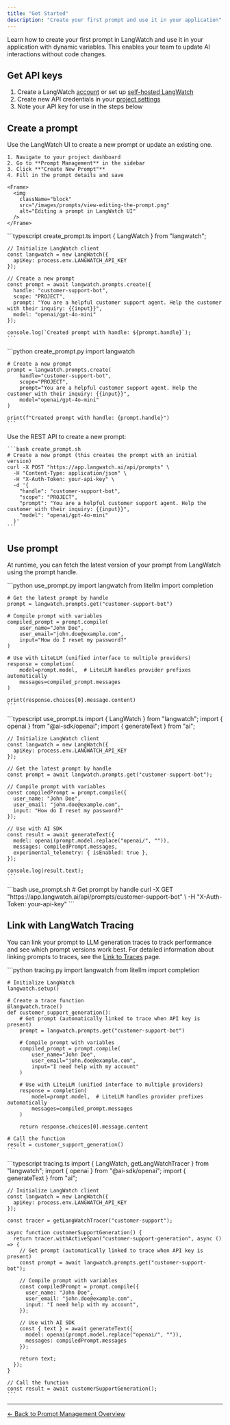 ```yaml
---
title: "Get Started"
description: "Create your first prompt and use it in your application"
---
```


Learn how to create your first prompt in LangWatch and use it in your application with dynamic variables. This enables your team to update AI interactions without code changes.

## Get API keys

1. Create a LangWatch [account](https://app.langwatch.ai) or set up [self-hosted LangWatch](https://github.com/langwatch/langwatch?tab=readme-ov-file#self-hosted-%EF%B8%8F)
2. Create new API credentials in your [project settings](https://app.langwatch.ai/settings)
3. Note your API key for use in the steps below

## Create a prompt

<Tabs>
  <Tab title="LangWatch UI">
    Use the LangWatch UI to create a new prompt or update an existing one.

    1. Navigate to your project dashboard
    2. Go to **Prompt Management** in the sidebar
    3. Click **"Create New Prompt"**
    4. Fill in the prompt details and save

    <Frame>
      <img
        className="block"
        src="/images/prompts/view-editing-the-prompt.png"
        alt="Editing a prompt in LangWatch UI"
      />
    </Frame>

  </Tab>

  <Tab title="TypeScript SDK">
    ```typescript create_prompt.ts
    import { LangWatch } from "langwatch";

    // Initialize LangWatch client
    const langwatch = new LangWatch({
      apiKey: process.env.LANGWATCH_API_KEY
    });

    // Create a new prompt
    const prompt = await langwatch.prompts.create({
      handle: "customer-support-bot",
      scope: "PROJECT",
      prompt: "You are a helpful customer support agent. Help the customer with their inquiry: {{input}}",
      model: "openai/gpt-4o-mini"
    });

    console.log(`Created prompt with handle: ${prompt.handle}`);
    ```

  </Tab>

  <Tab title="Python SDK">
    ```python create_prompt.py
    import langwatch

    # Create a new prompt
    prompt = langwatch.prompts.create(
        handle="customer-support-bot",
        scope="PROJECT",
        prompt="You are a helpful customer support agent. Help the customer with their inquiry: {{input}}",
        model="openai/gpt-4o-mini"
    )

    print(f"Created prompt with handle: {prompt.handle}")
    ```

  </Tab>

  <Tab title="REST API">
    Use the REST API to create a new prompt:

    ```bash create_prompt.sh
    # Create a new prompt (this creates the prompt with an initial version)
    curl -X POST "https://app.langwatch.ai/api/prompts" \
      -H "Content-Type: application/json" \
      -H "X-Auth-Token: your-api-key" \
      -d '{
        "handle": "customer-support-bot",
        "scope": "PROJECT",
        "prompt": "You are a helpful customer support agent. Help the customer with their inquiry: {{input}}",
        "model": "openai/gpt-4o-mini"
      }'
    ```

  </Tab>
</Tabs>

## Use prompt

At runtime, you can fetch the latest version of your prompt from LangWatch using the prompt handle.

<Tabs>
  <Tab title="Python SDK">
    ```python use_prompt.py
    import langwatch
    from litellm import completion

    # Get the latest prompt by handle
    prompt = langwatch.prompts.get("customer-support-bot")

    # Compile prompt with variables
    compiled_prompt = prompt.compile(
        user_name="John Doe",
        user_email="john.doe@example.com",
        input="How do I reset my password?"
    )

    # Use with LiteLLM (unified interface to multiple providers)
    response = completion(
        model=prompt.model,  # LiteLLM handles provider prefixes automatically
        messages=compiled_prompt.messages
    )

    print(response.choices[0].message.content)
    ```

  </Tab>

  <Tab title="TypeScript SDK">
    ```typescript use_prompt.ts
    import { LangWatch } from "langwatch";
    import { openai } from "@ai-sdk/openai";
    import { generateText } from "ai";

    // Initialize LangWatch client
    const langwatch = new LangWatch({
      apiKey: process.env.LANGWATCH_API_KEY
    });

    // Get the latest prompt by handle
    const prompt = await langwatch.prompts.get("customer-support-bot");

    // Compile prompt with variables
    const compiledPrompt = prompt.compile({
      user_name: "John Doe",
      user_email: "john.doe@example.com",
      input: "How do I reset my password?"
    });

    // Use with AI SDK
    const result = await generateText({
      model: openai(prompt.model.replace("openai/", "")),
      messages: compiledPrompt.messages,
      experimental_telemetry: { isEnabled: true },
    });

    console.log(result.text);
    ```

  </Tab>

  <Tab title="REST API">
    ```bash use_prompt.sh
    # Get prompt by handle
    curl -X GET "https://app.langwatch.ai/api/prompts/customer-support-bot" \
      -H "X-Auth-Token: your-api-key"
    ```
  </Tab>
</Tabs>

## Link with LangWatch Tracing

You can link your prompt to LLM generation traces to track performance and see which prompt versions work best. For detailed information about linking prompts to traces, see the [Link to Traces](/prompt-management/features/advanced/link-to-traces) page.

<Tabs>
  <Tab title="Python SDK">
    ```python tracing.py
    import langwatch
    from litellm import completion

    # Initialize LangWatch
    langwatch.setup()

    # Create a trace function
    @langwatch.trace()
    def customer_support_generation():
        # Get prompt (automatically linked to trace when API key is present)
        prompt = langwatch.prompts.get("customer-support-bot")

        # Compile prompt with variables
        compiled_prompt = prompt.compile(
            user_name="John Doe",
            user_email="john.doe@example.com",
            input="I need help with my account"
        )

        # Use with LiteLLM (unified interface to multiple providers)
        response = completion(
            model=prompt.model,  # LiteLLM handles provider prefixes automatically
            messages=compiled_prompt.messages
        )

        return response.choices[0].message.content

    # Call the function
    result = customer_support_generation()
    ```

  </Tab>

  <Tab title="TypeScript SDK">
    ```typescript tracing.ts
    import { LangWatch, getLangWatchTracer } from "langwatch";
    import { openai } from "@ai-sdk/openai";
    import { generateText } from "ai";

    // Initialize LangWatch client
    const langwatch = new LangWatch({
      apiKey: process.env.LANGWATCH_API_KEY
    });

    const tracer = getLangWatchTracer("customer-support");

    async function customerSupportGeneration() {
      return tracer.withActiveSpan("customer-support-generation", async () => {
        // Get prompt (automatically linked to trace when API key is present)
        const prompt = await langwatch.prompts.get("customer-support-bot");

        // Compile prompt with variables
        const compiledPrompt = prompt.compile({
          user_name: "John Doe",
          user_email: "john.doe@example.com",
          input: "I need help with my account",
        });

        // Use with AI SDK
        const { text } = await generateText({
          model: openai(prompt.model.replace("openai/", "")),
          messages: compiledPrompt.messages
        });

        return text;
      });
    }

    // Call the function
    const result = await customerSupportGeneration();
    ```

  </Tab>

</Tabs>

---

[← Back to Prompt Management Overview](/prompt-management/overview)
